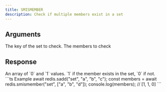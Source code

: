```yaml
---
title: SMISMEMBER
description: Check if multiple members exist in a set
---
```


## Arguments

<ParamField body="key" type="string" required>
  The key of the set to check.
</ParamField>

<ParamField body="members" type="TMember[]">
  The members to check
</ParamField>


## Response

<ResponseField type="(0 | 1)[]" required>
  An array of `0` and `1` values.
  `1` if the member exists in the set, `0` if not.
</ResponseField>

<RequestExample>
```ts Example 
await redis.sadd("set", "a", "b", "c"); 
const members =  await redis.smismember("set", ["a", "b", "d"]);
console.log(members); // [1, 1, 0]
```

</RequestExample>
